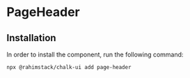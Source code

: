 
<Meta of={Stories} name="Info"/>

# PageHeader

## Installation

In order to install the component, run the following command:

```shell
npx @rahimstack/chalk-ui add page-header
```

